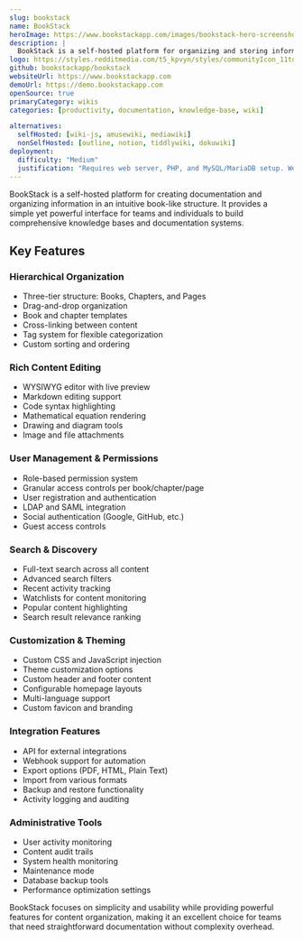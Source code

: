```yaml
---
slug: bookstack
name: BookStack
heroImage: https://www.bookstackapp.com/images/bookstack-hero-screenshot.webp
description: |
  BookStack is a self-hosted platform for organizing and storing information in a book-like structure, perfect for documentation, wikis, and knowledge management.
logo: https://styles.redditmedia.com/t5_kpvyn/styles/communityIcon_11tdwdddqqg41.png
github: bookstackapp/bookstack
websiteUrl: https://www.bookstackapp.com
demoUrl: https://demo.bookstackapp.com
openSource: true
primaryCategory: wikis
categories: [productivity, documentation, knowledge-base, wiki]

alternatives:
  selfHosted: [wiki-js, amusewiki, mediawiki]
  nonSelfHosted: [outline, notion, tiddlywiki, dokuwiki]
deployment:
  difficulty: "Medium"
  justification: "Requires web server, PHP, and MySQL/MariaDB setup. Well-documented installation process with Docker options available."
---
```


BookStack is a self-hosted platform for creating documentation and organizing information in an intuitive book-like structure. It provides a simple yet powerful interface for teams and individuals to build comprehensive knowledge bases and documentation systems.

## Key Features

### Hierarchical Organization

- Three-tier structure: Books, Chapters, and Pages
- Drag-and-drop organization
- Book and chapter templates
- Cross-linking between content
- Tag system for flexible categorization
- Custom sorting and ordering

### Rich Content Editing

- WYSIWYG editor with live preview
- Markdown editing support
- Code syntax highlighting
- Mathematical equation rendering
- Drawing and diagram tools
- Image and file attachments

### User Management & Permissions

- Role-based permission system
- Granular access controls per book/chapter/page
- User registration and authentication
- LDAP and SAML integration
- Social authentication (Google, GitHub, etc.)
- Guest access controls

### Search & Discovery

- Full-text search across all content
- Advanced search filters
- Recent activity tracking
- Watchlists for content monitoring
- Popular content highlighting
- Search result relevance ranking

### Customization & Theming

- Custom CSS and JavaScript injection
- Theme customization options
- Custom header and footer content
- Configurable homepage layouts
- Multi-language support
- Custom favicon and branding

### Integration Features

- API for external integrations
- Webhook support for automation
- Export options (PDF, HTML, Plain Text)
- Import from various formats
- Backup and restore functionality
- Activity logging and auditing

### Administrative Tools

- User activity monitoring
- Content audit trails
- System health monitoring
- Maintenance mode
- Database backup tools
- Performance optimization settings

BookStack focuses on simplicity and usability while providing powerful features for content organization, making it an excellent choice for teams that need straightforward documentation without complexity overhead.
